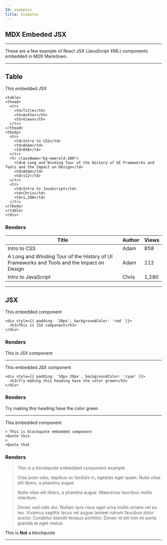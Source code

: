 ```yaml
---
Id: examples
title: Examples
---
```



## MDX  Embeded JSX

---


These are a few example of  React JSX (JavaScript XML) components embedded in MDX Markdown. 

---

## Table

This embedded JSX

  
  ```
  <table>
  <thead>
    <tr>
      <th>Title</th>
      <th>Author</th>
      <th>Views</th>
    </tr>
  </thead>
  <tbody>
    <tr>
      <td>Intro to CSS</td>
      <td>Adam</td>
      <td>858</td>
    </tr>
    <tr className="bg-emerald-200">
      <td>A Long and Winding Tour of the History of UI Frameworks and Tools and the Impact on Design</td>
      <td>Adam</td>
      <td>112</td>
    </tr>
    <tr>
      <td>Intro to JavaScript</td>
      <td>Chris</td>
      <td>1,280</td>
    </tr>
  </tbody>
</table>
</div>
```

### Renders

  <table>
  <thead>
    <tr>
      <th>Title</th>
      <th>Author</th>
      <th>Views</th>
    </tr>
  </thead>
  <tbody>
    <tr>
      <td>Intro to CSS</td>
      <td>Adam</td>
      <td>858</td>
    </tr>
    <tr className="bg-emerald-200">
      <td>A Long and Winding Tour of the History of UI Frameworks and Tools and the Impact on Design</td>
      <td>Adam</td>
      <td>112</td>
    </tr>
    <tr>
      <td>Intro to JavaScript</td>
      <td>Chris</td>
      <td>1,280</td>
    </tr>
  </tbody>
</table>

---

## JSX

This embedded component

```
<div style={{ padding: '20px', backgroundColor: 'red' }}>
  <h3>This is JSX component</h3>
</div>
```

### Renders 

<div style={{ padding: '15px', backgroundColor: 'pink' }}>
  This is JSX component
</div>

---

This embedded JSX component 

```
<div style={{ padding: '10px 30px', backgroundColor: 'cyan' }}>
  <h2>Try making this heading have the color green</h2>
</div>
```

### Renders

<div style={{ padding: '10px 30px', backgroundColor: 'cyan' }}>
  Try making this heading have the color green
</div>

---

This embedded component
```
> This is blockquote embedded component
>Quote this
>
>Quote that
```

### Renders

> This is a blockquote embedded component example
>
> Cras justo odio, dapibus ac facilisis in, egestas eget quam. Nulla vitae elit libero, a pharetra augue.
>
> Nulla vitae elit libero, a pharetra augue. Maecenas faucibus mollis interdum.
>
> Donec sed odio dui. Nullam quis risus eget urna mollis ornare vel eu leo. Vivamus sagittis lacus vel augue laoreet rutrum faucibus dolor auctor. Curabitur blandit tempus porttitor. Donec id elit non mi porta gravida at eget metus.

This is **Not** a blockquote

---

